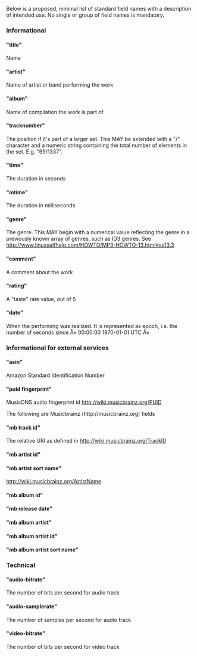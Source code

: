 Below is a proposed, minimal list of standard field names with a description of intended use. No single or group of field names is mandatory.

=== Informational ===

==== "title" ====
Name

==== "artist" ====
Name of artist or band performing the work

==== "album" ====
Name of compilation the work is part of

==== "tracknumber" ====
The position if it's part of a larger set.
This MAY be extended with a "/" character and a numeric string containing the total number of elements in the set. E.g. "69/1337".

==== "time" ====
The duration in seconds

==== "mtime" ====
The duration in milliseconds

==== "genre" ====
The genre.
This MAY begin with a numerical value reflecting the genre in a previously known array of genres, such as ID3 genres.
See http://www.linuxselfhelp.com/HOWTO/MP3-HOWTO-13.html#ss13.3

==== "comment" ====
A comment about the work

==== "rating" ====
A "taste" rate value, out of 5

==== "date" ====
When the performing was realized.
It is represented as epoch, i.e. the number of seconds since Â« 00:00:00 1970-01-01 UTC Â»

=== Informational for external services ===

==== "asin" ====
Amazon Standard Identification Number

==== "puid fingerprint" ====
MusicDNS audio fingerprint id
http://wiki.musicbrainz.org/PUID

The following are Musicbrainz (http://musicbrainz.org) fields

==== "mb track id" ====
The relative URI as defined in http://wiki.musicbrainz.org/TrackID

==== "mb artist id" ====

==== "mb artist sort name" ====
http://wiki.musicbrainz.org/ArtistName

==== "mb album id" ====

==== "mb release date" ====

==== "mb album artist" ====

==== "mb album artist id" ====

==== "mb album artist sort name" ====

=== Technical ===

==== "audio-bitrate" ====
The number of bits per second for audio track

==== "audio-samplerate" ====
The number of samples per second for audio track

==== "video-bitrate" ====
The number of bits per second for video track